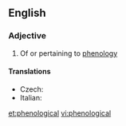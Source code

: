 ==English==

===Adjective===
{{en-adj}}

# Of or pertaining to [[phenology]]

====Translations====
{{trans-top|pertaining to phenology}}
* Czech: {{t-|cs|fenologický|m}}
* Italian: {{t-|it|fenologico}}
{{trans-mid}}

{{trans-bottom}}

[[et:phenological]]
[[vi:phenological]]